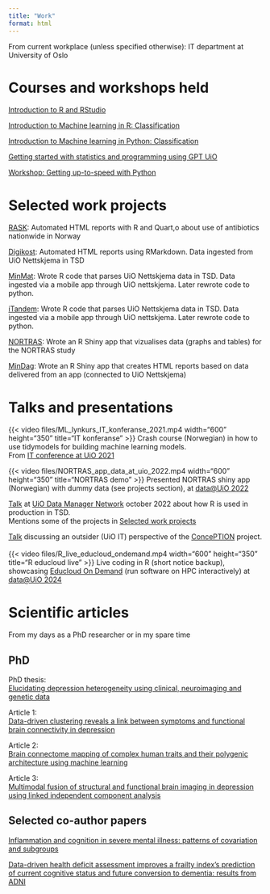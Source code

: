 ```yaml
---
title: "Work"
format: html
---
```


From current workplace (unless specified otherwise): IT department at University of Oslo

# Courses and workshops held

[Introduction to R and RStudio](https://www.uio.no/tjenester/it/kurs/alle/dht/r/events/2024-03-rstudio-intro.html)

[Introduction to Machine learning in R: Classification ](https://www.uio.no/tjenester/it/kurs/alle/dht/ml/events/2024-04-ml-r-intro.html)

[Introduction to Machine learning in Python: Classification ](https://www.uio.no/tjenester/it/kurs/alle/dht/ml-python/events/2024-05-ml-python-intro.html)

[Getting started with statistics and programming using GPT UiO](https://www.uio.no/tjenester/it/kurs/alle/dht/gpt-stats-programmering/events/2024-05-gpt-statistics.html)

[Workshop: Getting up-to-speed with Python](https://www.uio.no/dscience/english/news-and-events/events/workshop-getting-up-to-speed-with-python-.html)

# Selected work projects {#sec-work-proj}

[RASK](https://www.antibiotika.no/rask/): Automated HTML reports with R and Quart,o about use of antibiotics nationwide in Norway

[Digikost](https://www.med.uio.no/imb/forskning/om/infrastruktur/kostholdsmetodikk/digikost.html): Automated HTML reports using RMarkdown. Data ingested from UiO Nettskjema in TSD

[MinMat](https://www.med.uio.no/imb/om/aktuelt/aktuelle-saker/2021/bli-med-pa-forskning-pa-kosthold-hos-eldre.html): Wrote R code that parses UiO Nettskjema data in TSD. Data ingested via a mobile app through UiO nettskjema. Later rewrote code to python.

[iTandem](https://www.oslo-universitetssykehus.no/itandem): Wrote R code that parses UiO Nettskjema data in TSD. Data ingested via a mobile app through UiO nettskjema. Later rewrote code to python.

[NORTRAS](https://www.sv.uio.no/psi/forskning/prosjekter/nortras/): Wrote an R Shiny app that vizualises data (graphs and tables) for the NORTRAS study

[MinDag](https://www.med.uio.no/norment/forskning/deltakelse/app-og-aktigrafi/): Wrote an R Shiny app that creates HTML reports based on data delivered from an app (connected to UiO Nettskjema)


# Talks and presentations

{{< video files/ML_lynkurs_IT_konferanse_2021.mp4 width="600" height="350" title="IT konferanse" >}}
Crash course (Norwegian) in how to use tidymodels for building machine learning models.
<br>
From [IT conference at UiO 2021](https://www.uio.no/for-ansatte/enhetssider/arrangement/it-konferansen/2021/)
<br>

{{< video files/NORTRAS_app_data_at_uio_2022.mp4 width="600" height="350" title="NORTRAS demo" >}}
Presented NORTRAS shiny app (Norwegian) with dummy data (see projects section), at [data@UiO 2022](https://www.usit.uio.no/om/arrangementer/data/2022/)


[Talk](files/DMN_R_in_TSD.pdf) at [UiO Data Manager Network](https://www.ub.uio.no/english/libraries/dsc/data-managers-network/) october 2022 about how R is used in production in TSD.
<br>
Mentions some of the projects in [Selected work projects](#sec-work-proj)

[Talk](files/UiO_ConcePTION_Workshop_march_2023.pdf) discussing an outsider (UiO IT) perspective of the [ConcePTION](https://www.imi-conception.eu/) project.
<br>
<br>
{{< video files/R_live_educloud_ondemand.mp4 width="600" height="350" title="R educloud live" >}}
Live coding in R (short notice backup), showcasing [Educloud On Demand](https://www.uio.no/tjenester/it/forskning/beregning/open-on-demand/) (run software on HPC interactively) at [data@UiO 2024](https://www.usit.uio.no/om/arrangementer/data/2024/)

# Scientific articles

From my days as a PhD researcher or in my spare time

## PhD

PhD thesis:
<br> 
[Elucidating depression heterogeneity using clinical, neuroimaging and genetic data](https://www.duo.uio.no/handle/10852/71645)

Article 1: 
<br>
[Data-driven clustering reveals a link between symptoms and functional brain connectivity in depression](https://www.sciencedirect.com/science/article/abs/pii/S2451902218301290)

Article 2: 
<br>
[Brain connectome mapping of complex human traits and their polygenic architecture using machine learning](https://www.sciencedirect.com/science/article/abs/pii/S0006322319317913)

Article 3: 
<br>
[Multimodal fusion of structural and functional brain imaging in depression using linked independent component analysis](https://onlinelibrary.wiley.com/doi/full/10.1002/hbm.24802)



## Selected co-author papers

[Inflammation and cognition in severe mental illness: patterns of covariation and subgroups](https://www.nature.com/articles/s41380-022-01924-w)

[Data-driven health deficit assessment improves a frailty index’s prediction of current cognitive status and future conversion to dementia: results from ADNI](https://link.springer.com/article/10.1007/s11357-022-00669-2)